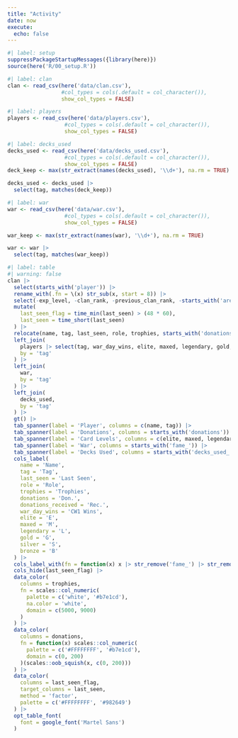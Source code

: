 ```yaml
---
title: "Activity"
date: now
execute: 
  echo: false
---
```


```r
#| label: setup
suppressPackageStartupMessages({library(here)})
source(here('R/00_setup.R'))
```

```r
#| label: clan
clan <- read_csv(here('data/clan.csv'), 
                 #col_types = cols(.default = col_character()),
                 show_col_types = FALSE)
```

```r
#| label: players
players <- read_csv(here('data/players.csv'), 
                  #col_types = cols(.default = col_character()),
                  show_col_types = FALSE)
```

```r
#| label: decks_used
decks_used <- read_csv(here('data/decks_used.csv'), 
                  #col_types = cols(.default = col_character()),
                  show_col_types = FALSE)
deck_keep <- max(str_extract(names(decks_used), '\\d+'), na.rm = TRUE)

decks_used <- decks_used |> 
  select(tag, matches(deck_keep))
```

```r
#| label: war
war <- read_csv(here('data/war.csv'), 
                  #col_types = cols(.default = col_character()),
                  show_col_types = FALSE)

war_keep <- max(str_extract(names(war), '\\d+'), na.rm = TRUE)

war <- war |> 
  select(tag, matches(war_keep))
```


:::{.column-page}
```r
#| label: table
#| warning: false
clan |> 
  select(starts_with('player')) |>
  rename_with(.fn = \(x) str_sub(x, start = 8)) |> 
  select(-exp_level, -clan_rank, -previous_clan_rank, -starts_with('arena'), -clan_chest_points) |> 
  mutate(
    last_seen_flag = time_min(last_seen) > (48 * 60),
    last_seen = time_short(last_seen)
  ) |> 
  relocate(name, tag, last_seen, role, trophies, starts_with('donations')) |> 
  left_join(
    players |> select(tag, war_day_wins, elite, maxed, legendary, gold, silver, bronze),
    by = 'tag'
  ) |> 
  left_join(
    war, 
    by = 'tag'
  ) |> 
  left_join(
    decks_used, 
    by = 'tag'
  ) |> 
  gt() |> 
  tab_spanner(label = 'Player', columns = c(name, tag)) |> 
  tab_spanner(label = 'Donations', columns = starts_with('donations')) |> 
  tab_spanner(label = 'Card Levels', columns = c(elite, maxed, legendary, gold, silver, bronze)) |> 
  tab_spanner(label = 'War', columns = starts_with('fame_')) |> 
  tab_spanner(label = 'Decks Used', columns = starts_with('decks_used_')) |> 
  cols_label(
    name = 'Name',
    tag = 'Tag',
    last_seen = 'Last Seen',
    role = 'Role',
    trophies = 'Trophies',
    donations = 'Don.',
    donations_received = 'Rec.',
    war_day_wins = 'CW1 Wins',
    elite = 'E',
    maxed = 'M',
    legendary = 'L',
    gold = 'G',
    silver = 'S',
    bronze = 'B'
  ) |> 
  cols_label_with(fn = function(x) x |> str_remove('fame_') |> str_remove('decks_used_')) |> 
  cols_hide(last_seen_flag) |> 
  data_color(
    columns = trophies,
    fn = scales::col_numeric(
      palette = c('white', '#b7e1cd'),
      na.color = 'white',
      domain = c(5000, 9000)
    )
  ) |> 
  data_color(
    columns = donations,
    fn = function(x) scales::col_numeric(
      palette = c('#FFFFFFFF', '#b7e1cd'),
      domain = c(0, 200)
    )(scales::oob_squish(x, c(0, 200)))
  ) |> 
  data_color(
    columns = last_seen_flag,
    target_columns = last_seen,
    method = 'factor',
    palette = c('#FFFFFFFF', '#982649')
  ) |> 
  opt_table_font(
    font = google_font('Martel Sans')
  )

```
:::




